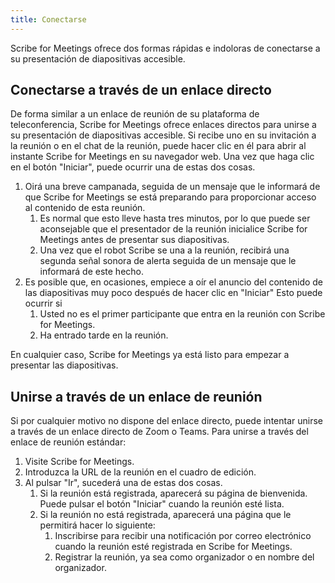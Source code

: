 ```yaml
---
title: Conectarse
---
```


Scribe for Meetings ofrece dos formas rápidas e indoloras de conectarse a su presentación de diapositivas accesible.

## Conectarse a través de un enlace directo

De forma similar a un enlace de reunión de su plataforma de teleconferencia, Scribe for Meetings ofrece enlaces directos para unirse a su presentación de diapositivas accesible. Si recibe uno en su invitación a la reunión o en el chat de la reunión, puede hacer clic en él para abrir al instante Scribe for Meetings en su navegador web. Una vez que haga clic en el botón "Iniciar", puede ocurrir una de estas dos cosas.
1. Oirá una breve campanada, seguida de un mensaje que le informará de que Scribe for Meetings se está preparando para proporcionar acceso al contenido de esta reunión.
    1. Es normal que esto lleve hasta tres minutos, por lo que puede ser aconsejable que el presentador de la reunión inicialice Scribe for Meetings antes de presentar sus diapositivas.
    1. Una vez que el robot Scribe se una a la reunión, recibirá una segunda señal sonora de alerta seguida de un mensaje que le informará de este hecho.
1. Es posible que, en ocasiones, empiece a oír el anuncio del contenido de las diapositivas muy poco después de hacer clic en "Iniciar" Esto puede ocurrir si
    1. Usted no es el primer participante que entra en la reunión con Scribe for Meetings.
    1. Ha entrado tarde en la reunión.

En cualquier caso, Scribe for Meetings ya está listo para empezar a presentar las diapositivas.

## Unirse a través de un enlace de reunión

Si por cualquier motivo no dispone del enlace directo, puede intentar unirse a través de un enlace directo de Zoom o Teams. Para unirse a través del enlace de reunión estándar:
1. Visite Scribe for Meetings.
1. Introduzca la URL de la reunión en el cuadro de edición.
1. Al pulsar "Ir", sucederá una de estas dos cosas.
    1. Si la reunión está registrada, aparecerá su página de bienvenida. Puede pulsar el botón "Iniciar" cuando la reunión esté lista.
    1. Si la reunión no está registrada, aparecerá una página que le permitirá hacer lo siguiente:
        1. Inscribirse para recibir una notificación por correo electrónico cuando la reunión esté registrada en Scribe for Meetings.
        1. Registrar la reunión, ya sea como organizador o en nombre del organizador.
